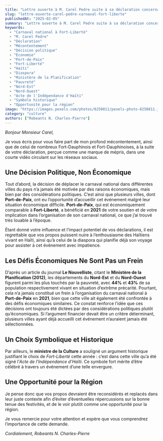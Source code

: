```yaml
---
title: "Lettre ouverte à M. Carel Pedre suite à sa déclaration concernant le carnaval national à Fort-Liberté"
slug: "lettre-ouverte-carel-pedre-carnaval-fort-liberte"
publishedAt: "2025-02-05"
summary: "Lettre ouverte à M. Carel Pedre suite à sa déclaration concernant le carnaval national à Fort-Liberté. Le choix de Fort-Liberté pour le carnaval national est une décision politique et historique qui doit être célébrée."
keywords: 
  - "Carnaval national à Fort-Liberté"
  - "M. Carel Pedre"
  - "Déclaration"
  - "Mécontentement"
  - "Décision politique"
  - "Économie"
  - "Port-de-Paix"
  - "Fort-Liberté"
  - "Haïti"
  - "Diaspora"
  - "Ministère de la Planification"
  - "Pauvreté"
  - "Nord-Est"
  - "Nord-Ouest"
  - "Acte de l'Indépendance d'Haïti"
  - "Symbole historique"
  - "Opportunité pour la région"
image: "https://images.pexels.com/photos/8250811/pexels-photo-8250811.jpeg?auto=compress&cs=tinysrgb&w=1260&h=750&dpr=1"
category: "culture"
authors: ["Robeants N. Charles-Pierre"]
---
```


*Bonjour Monsieur Carel,*

Je vous écris pour vous faire part de mon profond mécontentement, ainsi que de celui de nombreux Fort-Dauphinois et Fort-Dauphinoises, à la suite de votre déclaration, perçue comme une marque de mépris, dans une courte vidéo circulant sur les réseaux sociaux.

## Une Décision Politique, Non Économique

Tout d’abord, la décision de déplacer le carnaval national dans différentes villes du pays n’a jamais été motivée par des raisons économiques, mais bien par des considérations politiques. C’est ainsi que plusieurs villes, dont **Port-de-Paix**, ont eu l’opportunité d’accueillir cet événement malgré leur situation économique difficile. **Port-de-Paix**, qui est économiquement comparable à **Fort-Liberté**, a bénéficié en **2021** de votre soutien et de votre implication dans l’organisation de son carnaval national, ce que j’ai trouvé très louable à l’époque.

Étant donné votre influence et l’impact potentiel de vos déclarations, il est regrettable que vos propos puissent nuire à l’enthousiasme des Haïtiens vivant en Haïti, ainsi qu’à celui de la diaspora qui planifie déjà son voyage pour assister à cet événement avec impatience.

## Les Défis Économiques Ne Sont Pas un Frein

D’après un article du journal **Le Nouvelliste**, citant le **Ministère de la Planification (2012)**, les départements du **Nord-Est** et du **Nord-Ouest** figurent parmi les plus touchés par la pauvreté, avec **44%** et **43%** de sa population respectivement vivant en situation d’extrême précarité. Pourtant, cela n’a jamais constitué un frein à l’organisation du carnaval national à **Port-de-Paix** en **2021**, bien que cette ville ait également été confrontée à des défis économiques similaires. Ce constat renforce l’idée que ces décisions ont toujours été dictées par des considérations politiques plutôt qu’économiques. Si l’argument financier devait être un critère déterminant, plusieurs villes ayant déjà accueilli cet événement n’auraient jamais été sélectionnées.

## Un Choix Symbolique et Historique

Par ailleurs, le **ministre de la Culture** a souligné un argument historique justifiant le choix de *Fort-Liberté* cette année : c’est dans cette ville qu’a été signé l’*Acte de l’Indépendance d’Haïti*. Ce symbole fort mérite d’être célébré à travers un événement d’une telle envergure.

## Une Opportunité pour la Région

Je pense donc que vos propos devraient être reconsidérés et replacés dans leur juste contexte afin d’éviter d’éventuelles répercussions sur la bonne tenue des festivités, et de le voir plutôt comme une opportunité pour la région.

Je vous remercie pour votre attention et espère que vous comprendrez l’importance de cette demande.

*Cordialement,*
*Robeants N. Charles-Pierre*
